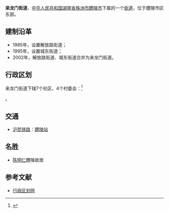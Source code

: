 {{中国乡级行政区|43/02/81/006/000
|行政区全称 = 来龙门街道
|景观照片文件名 = 
|景观照片描述 = 
|位置图文件名 = 
|位置图描述 = 
|汉语拼音 = 
|通用拼音 = 
|上级行政区 = [[湖南省|湖南省]][[株洲市|株洲市]][[醴陵市|醴陵市]]
|行政区类别 = 街道
|建置时间 = 2002年
|政府驻地 = 解放路14号
|地理坐标 = 
|毗邻 = 
|行政区划 = 11
|村委会 = 4
|居委会 = 7
|总面积 = 18.4平方公里
|户籍人口 = 5.9万
|户籍人口年份 = 2005
|常住人口 = 
|常住人口年份 = 
|人口密度 = 
|GDP = 
|GDP年份 = 
|邮政编码 = 412200 　
|电话区号 = 
|时区 = UTC+8（[[东八区|东八区]]）
|官方网站 = 
|网站名称 = 
}}
'''来龙门街道'''，[[中华人民共和国|中华人民共和国]][[湖南省|湖南省]][[株洲市|株洲市]][[醴陵市|醴陵市]]下属的一个[[街道|街道]]，位于醴陵市区东部。

==建制沿革==
*1985年，设置解放路街道；
*1995年，设置城东街道；
*2002年，解放路街道、城东街道合并为来龙门街道。

==行政区划==
来龙门街道下辖7个社区、4个村委会：<ref>{{PRC admin/ref sgc|43/02/81/006/000}}</ref>

{{PRC admin/children|43/02/81/006/000}}。

== 交通 ==
* {{rint|cn|rail}}[[沪昆铁路|沪昆铁路]]：[[醴陵站|醴陵站]]

==名胜==
* [[陈明仁|陈明仁]]醴陵故居

==参考文献==
*[https://web.archive.org/web/20121115212005/http://www.xzqh.org/html/2011/0419/24510.html 行政区划网]

{{PRC admin/navcat|43/02/81/006/000}}